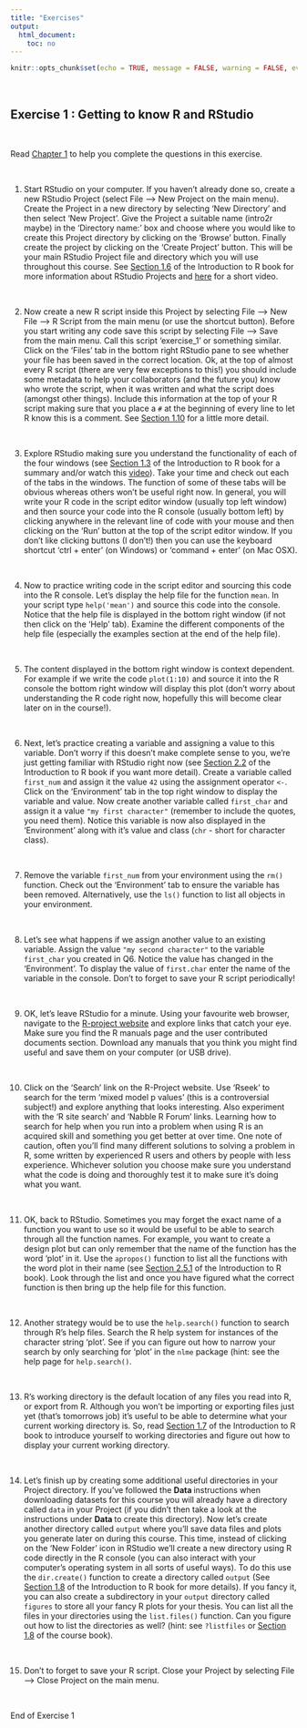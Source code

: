 ```yaml
---
title: "Exercises"
output:
  html_document:
    toc: no
---
```



```r
knitr::opts_chunk$set(echo = TRUE, message = FALSE, warning = FALSE, eval = FALSE, cache = FALSE)
```

\  

## Exercise 1 : Getting to know R and RStudio

\  

Read [Chapter 1](https://intro2r.com/chap1.html) to help you complete the questions in this exercise.

\  

1. Start RStudio on your computer. If you haven't already done so, create a new RStudio Project (select File --> New Project on the main menu). Create the Project in a new directory by selecting 'New Directory' and then select 'New Project'. Give the Project a suitable name (intro2r maybe) in the 'Directory name:' box and choose where you would like to create this Project directory by clicking on the 'Browse' button. Finally create the project by clicking on the 'Create Project' button. This will be your main RStudio Project file and directory which you will use throughout this course. See [Section 1.6](https://intro2r.com/rsprojs.html#rsprojs) of the Introduction to R book for more information about RStudio Projects and [here](https://alexd106.github.io/intro2R/howto.html#rstudio_proj-vid) for a short video.

\  

2. Now create a new R script inside this Project by selecting File --> New File --> R Script from the main menu (or use the shortcut button). Before you start writing any code save this script by selecting File --> Save from the main menu. Call this script 'exercise_1' or something similar. Click on the 'Files' tab in the bottom right RStudio pane to see whether your file has been saved in the correct location. Ok, at the top of almost every R script (there are very few exceptions to this!) you should include some metadata to help your collaborators (and the future you) know who wrote the script, when it was written and what the script does (amongst other things). Include this information at the top of your R script making sure that you place a `#` at the beginning of every line to let R know this is a comment. See [Section 1.10](https://intro2r.com/proj-doc.html) for a little more detail.

\  

3. Explore RStudio making sure you understand the functionality of each of the four windows (see [Section 1.3](https://intro2r.com/rstudio-orient.html#rstudio_orient) of the Introduction to R book for a summary and/or watch this [video](https://alexd106.github.io/intro2R/howto.html#rstudio-vid)). Take your time and check out each of the tabs in the windows. The function of some of these tabs will be obvious whereas others won't be useful right now. In general, you will write your R code in the script editor window (usually top left window) and then source your code into the R console (usually bottom left) by clicking anywhere in the relevant line of code with your mouse and then clicking on the 'Run' button at the top of the script editor window. If you don't like clicking buttons (I don't!) then you can use the keyboard shortcut 'ctrl + enter' (on Windows) or 'command + enter' (on Mac OSX). 

\  

4. Now to practice writing code in the script editor and sourcing this code into the R console. Let's display the help file for the function `mean`. In your script type `help('mean')` and source this code into the console. Notice that the help file is displayed in the bottom right window (if not then click on the 'Help' tab). Examine the different components of the help file (especially the examples section at the end of the help file).

\  

5. The content displayed in the bottom right window is context dependent. For example if we write the code `plot(1:10)` and source it into the R console the bottom right window will display this plot (don't worry about understanding the R code right now, hopefully this will become clear later on in the course!). 

\  

6. Next, let's practice creating a variable and assigning a value to this variable. Don't worry if this doesn't make complete sense to you, we're just getting familiar with RStudio right now (see [Section 2.2](https://intro2r.com/objects-in-r.html) of the Introduction to R book if you want more detail). Create a variable called `first_num` and assign it the value `42` using the assignment operator `<-`. Click on the 'Environment' tab in the top right window to display the variable and value. Now create another variable called `first_char` and assign it a value `"my first character"` (remember to include the quotes, you need them). Notice this variable is now also displayed in the 'Environment' along with it's value and class (`chr` - short for character class). 

\  

7. Remove the variable `first_num` from your environment using the `rm()` function. Check out the 'Environment' tab to ensure the variable has been removed. Alternatively, use the `ls()` function to list all objects in your environment. 

\  

8. Let's see what happens if we assign another value to an existing variable. Assign the value `"my second character"` to the variable `first_char` you created in Q6. Notice the value has changed in the 'Environment'. To display the value of `first.char` enter the name of the variable in the console. Don't to forget to save your R script periodically!

\  

9. OK, let's leave RStudio for a minute. Using your favourite web browser, navigate to the [R-project website](http://www.r-project.org) and explore links that catch your eye. Make sure you find the R manuals page and the user contributed documents section. Download any manuals that you think you might find useful and save them on your computer (or USB drive).

\  

10. Click on the 'Search' link on the R-Project website. Use 'Rseek' to search for the term 'mixed model p values' (this is a controversial subject!) and explore anything that looks interesting. Also experiment with the 'R site search' and 'Nabble R Forum' links. Learning how to search for help when you run into a problem when using R is an acquired skill and something you get better at over time. One note of caution, often you'll find many different solutions to solving a problem in R, some written by experienced R users and others by people with less experience. Whichever solution you choose make sure you understand what the code is doing and thoroughly test it to make sure it's doing what you want.

\  

11.	OK, back to RStudio. Sometimes you may forget the exact name of a function you want to use so it would be useful to be able to search through all the function names. For example, you want to create a design plot but can only remember that the name of the function has the word 'plot' in it. Use the `apropos()` function to list all the functions with the word plot in their name (see [Section 2.5.1](https://intro2r.com/help.html#help) of the Introduction to R book). Look through the list and once you have figured what the correct function is then bring up the help file for this function. 

\  

12. Another strategy would be to use the `help.search()` function to search through R's help files. Search the R help system for instances of the character string ‘plot’. See if you can figure out how to narrow your search by only searching for ‘plot’ in the `nlme` package (hint: see the help page for `help.search()`.

\  

13.	R's working directory is the default location of any files you read into R, or export from R. Although you won't be importing or exporting files just yet (that's tomorrows job) it's useful to be able to determine what your current working directory is. So, read [Section 1.7](https://intro2r.com/work-d.html) of the Introduction to R book to introduce yourself to working directories and figure out how to display your current working directory.

\  

14.	Let's finish up by creating some additional useful directories in your Project directory. If you've followed the **Data <i class="fa fa-download" aria-hidden="true"></i>** instructions when downloading datasets for this course you will already have a directory called `data` in your Project (if you didn't then take a look at the instructions under **Data <i class="fa fa-download" aria-hidden="true"></i>** to create this directory). Now let's create another directory called `output` where you'll save data files and plots you generate later on during this course. This time, instead of clicking on the 'New Folder' icon in RStudio we'll create a new directory using R code directly in the R console (you can also interact with your computer's operating system in all sorts of useful ways). To do this use the `dir.create()` function to create a directory called `output` (See [Section 1.8](https://intro2r.com/dir-struct.html) of the Introduction to R book for more details). If you fancy it, you can also create a subdirectory in your `output` directory called `figures` to store all your fancy R plots for your thesis. You can list all the files in your directories using the `list.files()` function. Can you figure out how to list the directories as well? (hint: see `?listfiles` or [Section 1.8](https://intro2r.com/dir-struct.html) of the course book).

\  

15. Don't to forget to save your R script. Close your Project by selecting File --> Close Project on the main menu.

\  

End of Exercise 1
